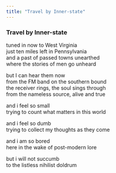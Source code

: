```yaml
---
title: "Travel by Inner-state"
---
```


### Travel by Inner-state

tuned in now to West Virginia<br>
just ten miles left in Pennsylvania<br>
and a past of passed towns unearthed<br>
where the stories of men go unheard<br>

but I can hear them now<br>
from the FM band on the southern bound<br>
the receiver rings, the soul sings through<br>
from the nameless source, alive and true<br>

and i feel so small<br>
trying to count what matters in this world<br>

and i feel so dumb<br>
trying to collect my thoughts as they come<br>

and i am so bored<br>
here in the wake of post-modern lore<br>

but i will not succumb<br>
to the listless nihilist doldrum<br>

<br>
